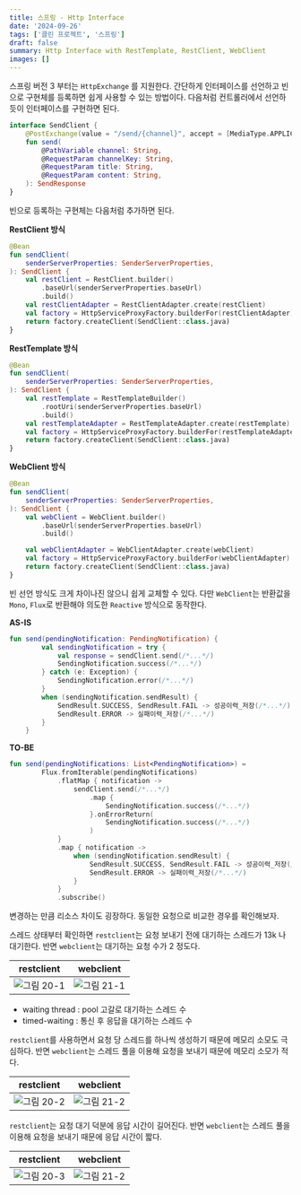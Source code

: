 ```yaml
---
title: 스프링 - Http Interface
date: '2024-09-26'
tags: ['클린 프로젝트', '스프링']
draft: false
summary: Http Interface with RestTemplate, RestClient, WebClient
images: []
---
```


스프링 버전 3 부터는 `HttpExchange` 를 지원한다. 간단하게 인터페이스를 선언하고 빈으로 구현체를 등록하면 쉽게 사용할 수 있는 방법이다. 다음처럼 컨트롤러에서 선언하듯이 인터페이스를 구현하면 된다.

```kotlin
interface SendClient {
    @PostExchange(value = "/send/{channel}", accept = [MediaType.APPLICATION_JSON_VALUE])
    fun send(
        @PathVariable channel: String,
        @RequestParam channelKey: String,
        @RequestParam title: String,
        @RequestParam content: String,
    ): SendResponse
}
```

빈으로 등록하는 구현체는 다음처럼 추가하면 된다.

**RestClient 방식**

```kotlin
@Bean
fun sendClient(
    senderServerProperties: SenderServerProperties,
): SendClient {
    val restClient = RestClient.builder()
        .baseUrl(senderServerProperties.baseUrl)
        .build()
    val restClientAdapter = RestClientAdapter.create(restClient)
    val factory = HttpServiceProxyFactory.builderFor(restClientAdapter).build()
    return factory.createClient(SendClient::class.java)
}
```

**RestTemplate 방식**

```kotlin
@Bean
fun sendClient(
    senderServerProperties: SenderServerProperties,
): SendClient {
    val restTemplate = RestTemplateBuilder()
        .rootUri(senderServerProperties.baseUrl)
        .build()
    val restTemplateAdapter = RestTemplateAdapter.create(restTemplate)
    val factory = HttpServiceProxyFactory.builderFor(restTemplateAdapter).build()
    return factory.createClient(SendClient::class.java)
}
```

**WebClient 방식**

```kotlin
@Bean
fun sendClient(
    senderServerProperties: SenderServerProperties,
): SendClient {
    val webClient = WebClient.builder()
        .baseUrl(senderServerProperties.baseUrl)
        .build()

    val webClientAdapter = WebClientAdapter.create(webClient)
    val factory = HttpServiceProxyFactory.builderFor(webClientAdapter).build()
    return factory.createClient(SendClient::class.java)
}
```

빈 선언 방식도 크게 차이나진 않으니 쉽게 교체할 수 있다. 다만 `WebClient`는 반환값을 `Mono`, `Flux`로 반환해야 의도한 `Reactive` 방식으로 동작한다.

**AS-IS**

```kotlin
fun send(pendingNotification: PendingNotification) {
        val sendingNotification = try {
            val response = sendClient.send(/*...*/)
            SendingNotification.success(/*...*/)
        } catch (e: Exception) {
            SendingNotification.error(/*...*/)
        }
        when (sendingNotification.sendResult) {
            SendResult.SUCCESS, SendResult.FAIL -> 성공이력_저장(/*...*/)
            SendResult.ERROR -> 실패이력_저장(/*...*/)
        }
    }
```

**TO-BE**

```kotlin
fun send(pendingNotifications: List<PendingNotification>) =
        Flux.fromIterable(pendingNotifications)
            .flatMap { notification ->
                sendClient.send(/*...*/)
                    .map {
                        SendingNotification.success(/*...*/)
                    }.onErrorReturn(
                        SendingNotification.success(/*...*/)
                    )
            }
            .map { notification ->
                when (sendingNotification.sendResult) {
                    SendResult.SUCCESS, SendResult.FAIL -> 성공이력_저장(/*...*/)
                    SendResult.ERROR -> 실패이력_저장(/*...*/)
                }
            }
            .subscribe()
```

변경하는 만큼 리소스 차이도 굉장하다. 동일한 요청으로 비교한 경우를 확인해보자.

스레드 상태부터 확인하면 `restclient`는 요청 보내기 전에 대기하는 스레드가 13k 나 대기한다.
반면 `webclient`는 대기하는 요청 수가 2 정도다.

| restclient                                                             | webclient                                                              |
|------------------------------------------------------------------------|------------------------------------------------------------------------|
| ![그림 20-1](/static/images/project/design-notification-system/20-1.png) | ![그림 21-1](/static/images/project/design-notification-system/21-1.png) |

- waiting thread : pool 고갈로 대기하는 스레드 수
- timed-waiting : 통신 후 응답을 대기하는 스레드 수


`restclient`를 사용하면서 요청 당 스레드를 하나씩 생성하기 때문에 메모리 소모도 극심하다.
반면 `webclient`는 스레드 풀을 이용해 요청을 보내기 때문에 메모리 소모가 적다.

| restclient                                                             | webclient                                                              |
|------------------------------------------------------------------------|------------------------------------------------------------------------|
| ![그림 20-2](/static/images/project/design-notification-system/20-2.png) | ![그림 21-2](/static/images/project/design-notification-system/21-2.png) |


`restclient`는 요청 대기 덕분에 응답 시간이 길어진다. 반면 `webclient`는 스레드 풀을 이용해 요청을 보내기 때문에 응답 시간이 짧다.

| restclient                                                             | webclient                                                              |
|------------------------------------------------------------------------|------------------------------------------------------------------------|
| ![그림 20-3](/static/images/project/design-notification-system/20-3.png) | ![그림 21-2](/static/images/project/design-notification-system/21-3.png) |


